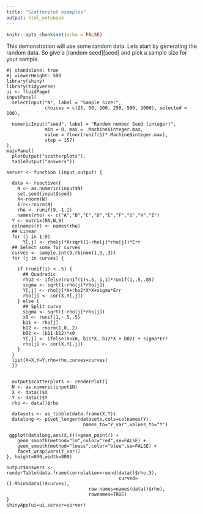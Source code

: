 ```yaml
---
title: "Scatterplot examples"
output: html_notebook
---
```


```r
knitr::opts_chunk$set(echo = FALSE)
```

This demonstration will use some random data. Lets start by generating the random data. So give a \[random seed\]\[seed\] and pick a sample size for your sample.

```shinylive-r
#| standalone: true
#| viewerHeight: 500
library(shiny)
library(tidyverse)
ui <- fluidPage(
inputPanel(
  selectInput("N", label = "Sample Size:",
              choices = c(25, 50, 100, 250, 500, 1000), selected = 100),
  
  numericInput("seed", label = "Random number Seed (integer)",
              min = 0, max = .Machine$integer.max, 
              value = floor(runif(1)*.Machine$integer.max), 
              step = 157)
),
mainPanel(
  plotOutput("scatterplots"),
  tableOutput("answers"))

server <- function (input,output) {

  data <- reactive({
	N <- as.numeric(input$N)
	set.seed(input$seed)
	X<-rnorm(N)
	Err<-rnorm(N)
	rho <- runif(9,-1,1)
    names(rho) <- c("A","B","C","D","E","F","G","H","I")
  Y <- matrix(NA,N,9)
  colnames(Y) <- names(rho)
  ## Linear 
  for (j in 1:9)
      Y[,j] <- rho[j]*X+sqrt(1-rho[j]*rho[j])*Err
  ## Select some for curves
  curves <- sample.int(9,rbinom(1,9,.3))
  for (j in curves) {
    
    if (runif(1) < .5) {
      ## Quadradic
      rho2 <- ifelse(runif(1)<.5,-1,1)*runif(1,.5,.85)
      sigma <- sqrt(1-rho[j]*rho[j])
      Y[,j] <- rho[j]*X+rho2*X*X+sigma*Err
      rho[j] <- cor(X,Y[,j])
    } else {
      ## Split curve
      sigma <- sqrt(1-rho[j]*rho[j])
      x0 <- runif(1,-.5,.5)
      b11 <- rho[j]
      b12 <- rnorm(1,0,.2)
      b02 <- (b11-b12)*x0 
      Y[,j] <- ifelse(X<x0, b11*X, b12*X + b02) + sigma*Err
      rho[j] <- cor(X,Y[,j])
    }
  }
  list(X=X,Y=Y,rho=rho,curves=curves)
  })


  output$scatterplots <- renderPlot({
  N <- as.numeric(input$N)
  X <- data()$X
  Y <- data()$Y
  rho <- data()$rho
 
  datasets <- as_tibble(data.frame(X,Y))
  datalong <- pivot_longer(datasets,cols=colnames(Y),
                            names_to="Y_var",values_to="Y")
  
 ggplot(datalong,aes(X,Y))+geom_point() +
    geom_smooth(method="lm",color="red",se=FALSE) + 
    geom_smooth(method="loess",color="blue",se=FALSE) +
    facet_wrap(vars(Y_var))
}, height=800,width=800)

output$answers <- renderTable(data.frame(correlation=round(data()$rho,3),
                                         curved=(1:9%in%data()$curves),
                              row.names=names(data()$rho),
                              rownames=TRUE)
}
shinyApp(ui=ui,server=server)
```
